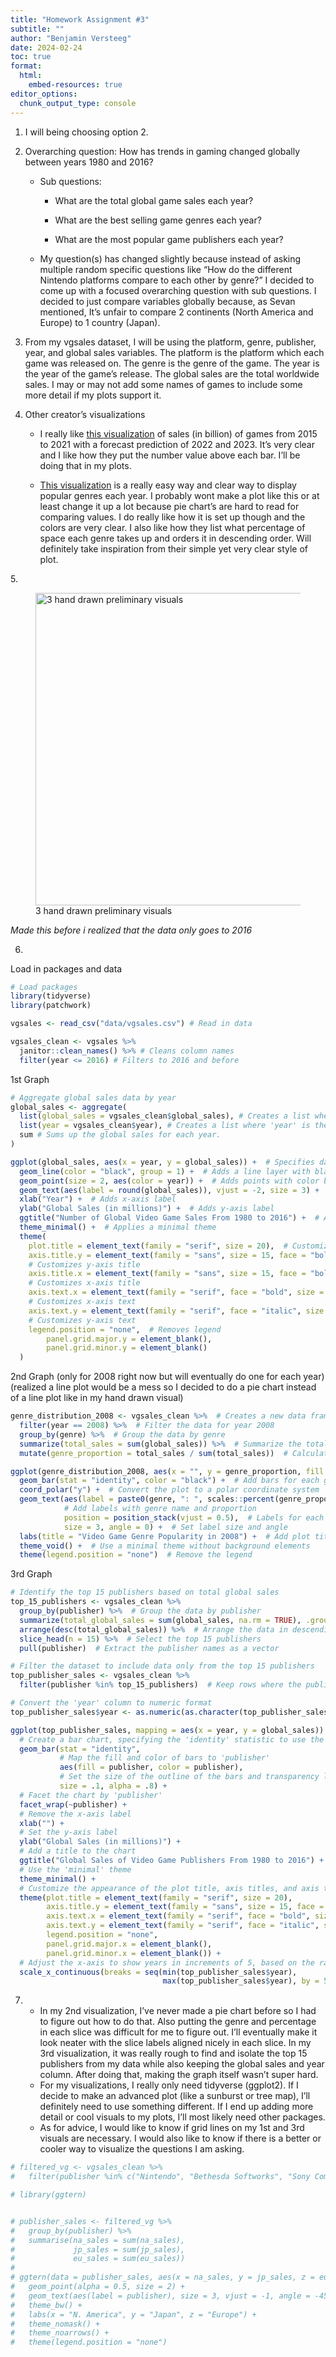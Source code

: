 ```yaml
---
title: "Homework Assignment #3" 
subtitle: ""
author: "Benjamin Versteeg"
date: 2024-02-24
toc: true
format:
  html:
    embed-resources: true
editor_options: 
  chunk_output_type: console
---
```


1.  I will being choosing option 2.

2.  Overarching question: How has trends in gaming changed globally between years 1980 and 2016?

    -   Sub questions:

        -   What are the total global game sales each year?

        -   What are the best selling game genres each year?

        -   What are the most popular game publishers each year?

    -   My question(s) has changed slightly because instead of asking multiple random specific questions like "How do the different Nintendo platforms compare to each other by genre?" I decided to come up with a focused overarching question with sub questions. I decided to just compare variables globally because, as Sevan mentioned, It's unfair to compare 2 continents (North America and Europe) to 1 country (Japan).

3.  From my vgsales dataset, I will be using the platform, genre, publisher, year, and global sales variables. The platform is the platform which each game was released on. The genre is the genre of the game. The year is the year of the game's release. The global sales are the total worldwide sales. I may or may not add some names of games to include some more detail if my plots support it.

4.  Other creator's visualizations

    -   I really like [this visualization](https://www.techspot.com/images2/news/bigimage/2022/07/2022-07-08-image-3-p_1100.webp) of sales (in billion) of games from 2015 to 2021 with a forecast prediction of 2022 and 2023. It's very clear and I like how they put the number value above each bar. I'll be doing that in my plots.

    -   [This visualization](https://cdn.statcdn.com/Infographic/images/normal/3599.jpeg) is a really easy way and clear way to display popular genres each year. I probably wont make a plot like this or at least change it up a lot because pie chart's are hard to read for comparing values. I do really like how it is set up though and the colors are very clear. I also like how they list what percentage of space each genre takes up and orders it in descending order. Will definitely take inspiration from their simple yet very clear style of plot.

5\.

![3 hand drawn preliminary visuals](figures/drawn_visuals.jpg){width="500"}

*Made this before i realized that the data only goes to 2016*

6.  

Load in packages and data

```r
# Load packages
library(tidyverse)
library(patchwork)

vgsales <- read_csv("data/vgsales.csv") # Read in data

vgsales_clean <- vgsales %>%
  janitor::clean_names() %>% # Cleans column names
  filter(year <= 2016) # Filters to 2016 and before
```

1st Graph

```r
# Aggregate global sales data by year
global_sales <- aggregate(
  list(global_sales = vgsales_clean$global_sales), # Creates a list where 'global_sales' is the name of the aggregated data.
  list(year = vgsales_clean$year), # Creates a list where 'year' is the grouping variable.
  sum # Sums up the global sales for each year.
)

```

```r
ggplot(global_sales, aes(x = year, y = global_sales)) +  # Specifies data and aesthetics for the plot
  geom_line(color = "black", group = 1) +  # Adds a line layer with black color
  geom_point(size = 2, aes(color = year)) +  # Adds points with color based on year
  geom_text(aes(label = round(global_sales)), vjust = -2, size = 3) +  # Adds text labels with rounded global sales values
  xlab("Year") +  # Adds x-axis label
  ylab("Global Sales (in millions)") +  # Adds y-axis label
  ggtitle("Number of Global Video Game Sales From 1980 to 2016") +  # Adds plot title
  theme_minimal() +  # Applies a minimal theme
  theme(
    plot.title = element_text(family = "serif", size = 20),  # Customizes plot title
    axis.title.y = element_text(family = "sans", size = 15, face = "bold"),  
    # Customizes y-axis title
    axis.title.x = element_text(family = "sans", size = 15, face = "bold"),  
    # Customizes x-axis title
    axis.text.x = element_text(family = "serif", face = "bold", size = 10),  
    # Customizes x-axis text
    axis.text.y = element_text(family = "serif", face = "italic", size = 13),  
    # Customizes y-axis text
    legend.position = "none",  # Removes legend
        panel.grid.major.y = element_blank(),
        panel.grid.minor.y = element_blank()
  )

```

2nd Graph (only for 2008 right now but will eventually do one for each year) (realized a line plot would be a mess so I decided to do a pie chart instead of a line plot like in my hand drawn visual)

```r
genre_distribution_2008 <- vgsales_clean %>%  # Creates a new data frame
  filter(year == 2008) %>%  # Filter the data for year 2008
  group_by(genre) %>%  # Group the data by genre
  summarize(total_sales = sum(global_sales)) %>%  # Summarize the total sales for each genre
  mutate(genre_proportion = total_sales / sum(total_sales))  # Calculates the proportion of sales for each genre

```

```r
ggplot(genre_distribution_2008, aes(x = "", y = genre_proportion, fill = genre)) +  # Create a pie chart
  geom_bar(stat = "identity", color = "black") +  # Add bars for each genre
  coord_polar("y") +  # Convert the plot to a polar coordinate system
  geom_text(aes(label = paste0(genre, ": ", scales::percent(genre_proportion))),  
            # Add labels with genre name and proportion
            position = position_stack(vjust = 0.5),  # Labels for each slice
            size = 3, angle = 0) +  # Set label size and angle
  labs(title = "Video Game Genre Popularity in 2008") +  # Add plot title
  theme_void() +  # Use a minimal theme without background elements
  theme(legend.position = "none")  # Remove the legend

```

3rd Graph

```r
# Identify the top 15 publishers based on total global sales
top_15_publishers <- vgsales_clean %>%
  group_by(publisher) %>%  # Group the data by publisher
  summarize(total_global_sales = sum(global_sales, na.rm = TRUE), .groups = 'drop') %>%  # Calculate total global sales for each publisher
  arrange(desc(total_global_sales)) %>%  # Arrange the data in descending order of total global sales
  slice_head(n = 15) %>%  # Select the top 15 publishers
  pull(publisher)  # Extract the publisher names as a vector

# Filter the dataset to include data only from the top 15 publishers
top_publisher_sales <- vgsales_clean %>%
  filter(publisher %in% top_15_publishers)  # Keep rows where the publisher is one of the top 15

# Convert the 'year' column to numeric format
top_publisher_sales$year <- as.numeric(as.character(top_publisher_sales$year))


```

```r
ggplot(top_publisher_sales, mapping = aes(x = year, y = global_sales)) +
  # Create a bar chart, specifying the 'identity' statistic to use the actual values of 'global_sales'
  geom_bar(stat = "identity", 
           # Map the fill and color of bars to 'publisher'
           aes(fill = publisher, color = publisher),
           # Set the size of the outline of the bars and transparency level
           size = .1, alpha = .8) +
  # Facet the chart by 'publisher' 
  facet_wrap(~publisher) +
  # Remove the x-axis label
  xlab("") +
  # Set the y-axis label
  ylab("Global Sales (in millions)") +
  # Add a title to the chart
  ggtitle("Global Sales of Video Game Publishers From 1980 to 2016") +
  # Use the 'minimal' theme
  theme_minimal() +
  # Customize the appearance of the plot title, axis titles, and axis text
  theme(plot.title = element_text(family = "serif", size = 20),
        axis.title.y = element_text(family = "sans", size = 15, face = "bold"),
        axis.text.x = element_text(family = "serif", face = "bold", size = 5),
        axis.text.y = element_text(family = "serif", face = "italic", size = 7),
        legend.position = "none",
        panel.grid.major.x = element_blank(),
        panel.grid.minor.x = element_blank()) +
  # Adjust the x-axis to show years in increments of 5, based on the range of years in the dataset
  scale_x_continuous(breaks = seq(min(top_publisher_sales$year),
                                  max(top_publisher_sales$year), by = 5))

```

7.  

    -   In my 2nd visualization, I've never made a pie chart before so I had to figure out how to do that. Also putting the genre and percentage in each slice was difficult for me to figure out. I'll eventually make it look neater with the slice labels aligned nicely in each slice. In my 3rd visualization, it was really rough to find and isolate the top 15 publishers from my data while also keeping the global sales and year column. After doing that, making the graph itself wasn't super hard.
    -   For my visualizations, I really only need tidyverse (ggplot2). If I decide to make an advanced plot (like a sunburst or tree map), I'll definitely need to use something different. If I end up adding more detail or cool visuals to my plots, I'll most likely need other packages.
    -   As for advice, I would like to know if grid lines on my 1st and 3rd visuals are necessary. I would also like to know if there is a better or cooler way to visualize the questions I am asking.

```r
# filtered_vg <- vgsales_clean %>%
#   filter(publisher %in% c("Nintendo", "Bethesda Softworks", "Sony Computer Entertainment", "Sega", "Microsoft Game Studios", "Ubisoft", "Epic Games", "Activision Blizzard", "Namco Bandai Games"))
```

```r
# library(ggtern)


# publisher_sales <- filtered_vg %>%
#   group_by(publisher) %>%
#   summarise(na_sales = sum(na_sales),
#             jp_sales = sum(jp_sales),
#             eu_sales = sum(eu_sales))
# 
# ggtern(data = publisher_sales, aes(x = na_sales, y = jp_sales, z = eu_sales, color = publisher)) +
#   geom_point(alpha = 0.5, size = 2) +  
#   geom_text(aes(label = publisher), size = 3, vjust = -1, angle = -45, check_overlap = TRUE) +
#   theme_bw() + 
#   labs(x = "N. America", y = "Japan", z = "Europe") +
#   theme_nomask() +
#   theme_noarrows() +
#   theme(legend.position = "none")

```
